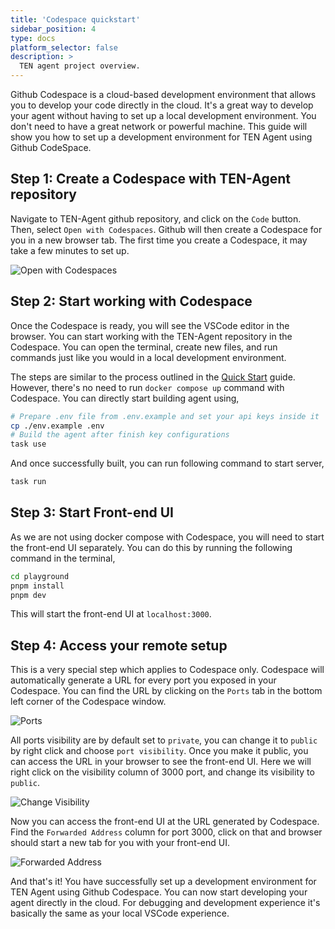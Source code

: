```yaml
---
title: 'Codespace quickstart'
sidebar_position: 4
type: docs
platform_selector: false
description: >
  TEN agent project overview.
---
```


Github Codespace is a cloud-based development environment that allows you to develop your code directly in the cloud. It's a great way to develop your agent without having to set up a local development environment. You don't need to have a great network or powerful machine. This guide will show you how to set up a development environment for TEN Agent using Github CodeSpace.

## Step 1: Create a Codespace with TEN-Agent repository

Navigate to TEN-Agent github repository, and click on the `Code` button. Then, select `Open with Codespaces`. Github will then create a Codespace for you in a new browser tab. The first time you create a Codespace, it may take a few minutes to set up.

![Open with Codespaces](/images/ten-agent/start_codespace.png)

## Step 2: Start working with Codespace

Once the Codespace is ready, you will see the VSCode editor in the browser. You can start working with the TEN-Agent repository in the Codespace. You can open the terminal, create new files, and run commands just like you would in a local development environment.

The steps are similar to the process outlined in the [Quick Start](./getting_started) guide. However, there's no need to run `docker compose up` command with Codespace. You can directly start building agent using,

```bash
# Prepare .env file from .env.example and set your api keys inside it
cp ./env.example .env
# Build the agent after finish key configurations
task use
```

And once successfully built, you can run following command to start server,

```bash
task run
```

## Step 3: Start Front-end UI

As we are not using docker compose with Codespace, you will need to start the front-end UI separately. You can do this by running the following command in the terminal,

```bash
cd playground
pnpm install
pnpm dev
```

This will start the front-end UI at `localhost:3000`.

## Step 4: Access your remote setup

This is a very special step which applies to Codespace only. Codespace will automatically generate a URL for every port you exposed in your Codespace. You can find the URL by clicking on the `Ports` tab in the bottom left corner of the Codespace window.

![Ports](/images/ten-agent/codespace_ports.png)

All ports visibility are by default set to `private`, you can change it to `public` by right click and choose `port visibility`. Once you make it public, you can access the URL in your browser to see the front-end UI. Here we will right click on the visibility column of 3000 port, and change its visibility to `public`.

![Change Visibility](/images/ten-agent/codespace_visibility.png)

Now you can access the front-end UI at the URL generated by Codespace. Find the `Forwarded Address` column for port 3000, click on that and browser should start a new tab for you with your front-end UI.

![Forwarded Address](/images/ten-agent/codespace_forwarded_addr.png)

And that's it! You have successfully set up a development environment for TEN Agent using Github Codespace. You can now start developing your agent directly in the cloud. For debugging and development experience it's basically the same as your local VSCode experience.

